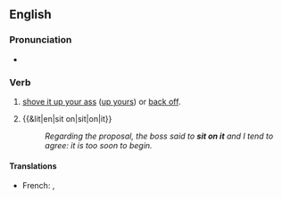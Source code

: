 ==English==

===Pronunciation===
* {{audio|en|En-au-sit on it.ogg|Audio (AU)}}

===Verb===
{{en-verb|head=[[sit on]] [[it]]|sit<,,sat> on it}}

# {{lb|en|idiomatic}} [[shove it up your ass]] ([[up yours]]) or [[back off]].
# {{&lit|en|sit on|sit|on|it}}
#: ''Regarding the proposal, the boss said to '''sit on it''' and I tend to agree: it is too soon to begin.''

====Translations====
{{trans-see|sit on}}

{{trans-top|shove it up your ass}}
* French: {{t|fr|se le mettre bien profond}}, {{t|fr|s'enfiler ça}}
{{trans-mid}}
{{trans-bottom}}